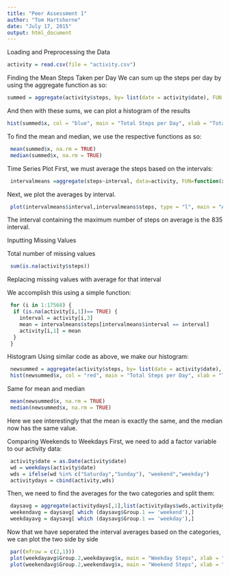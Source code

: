 ```yaml
---
title: "Peer Assessment 1"
author: "Tom Hartshorne"
date: "July 17, 2015"
output: html_document
---
```

Loading and Preprocessing the Data
```r
activity = read.csv(file = "activity.csv")

```
Finding the Mean Steps Taken per Day
We can sum up the steps per day by using the aggregate function as so:
```r
summed = aggregate(activity$steps, by= list(date = activity$date), FUN = sum)
```
And then with these sums, we can plot a histogram of the results
```r
hist(summed$x, col = "blue", main = "Total Steps per Day", xlab = "Total Steps in Day")
```
To find the mean and median, we use the respective functions as so:
```r
 mean(summed$x, na.rm = TRUE)
 median(summed$x, na.rm = TRUE)
```

Time Series Plot
First, we must average the steps based on the intervals:
```r
 intervalmeans =aggregate(steps~interval, data=activity, FUN=function(x) c(mean=mean(x)))
```
Next, we plot the averages by interval.
```r
 plot(intervalmeans$interval,intervalmeans$steps, type = "l", main = "Average Steps Per Interval", xlab = "Interval", ylab = "Average Steps")
```
The interval containing the maximum number of steps on average is the 835 interval. 

Inputting Missing Values

Total number of missing values
```r
 sum(is.na(activity$steps))
```
Replacing missing values with average for that interval

We accomplish this using a simple function: 
```r
 for (i in 1:17568) {
  if (is.na(activity[i,1])== TRUE) {
    interval = activity[i,3]
    mean = intervalmeans$steps[intervalmeans$interval == interval]
    activity[i,1] = mean
  }
 }
```
Histogram
Using similar code as above, we make our histogram:
```r
 newsummed = aggregate(activity$steps, by= list(date = activity$date), FUN = sum)
 hist(newsummed$x, col = "red", main = "Total Steps per Day", xlab = "Total Steps in Day")
```
Same for mean and median
```r
 mean(newsummed$x, na.rm = TRUE)
 median(newsummed$x, na.rm = TRUE)
```
Here we see interestingly that the mean is exactly the same, and the median now has the same value. 

Comparing Weekends to Weekdays
First, we need to add a factor variable to our activity data:
```r
 activity$date = as.Date(activity$date)
 wd = weekdays(activity$date)
 wds = ifelse(wd %in% c("Saturday","Sunday"), "weekend","weekday")
 activitydays = cbind(activity,wds)
```
Then, we need to find the averages for the two categories and split them:
```r
 daysavg = aggregate(activitydays[,1],list(activitydays$wds,activitydays$interval),mean)
 weekendavg = daysavg[ which (daysavg$Group.1 == 'weekend'),]
 weekdayavg = daysavg[ which (daysavg$Group.1 == 'weekday'),]
```
Now that we have seperated the interval averages based on the categories, we can plot the two side by side
```r
 par((mfrow = c(2,1)))
 plot(weekdayavg$Group.2,weekdayavg$x, main = "Weekday Steps", xlab = "Interval", ylab =" Average Steps", col = "purple", type = "l")
 plot(weekendavg$Group.2,weekendavg$x, main = "Weekend Steps", xlab = "Interval", ylab =" Average Steps", col = "orange", type = "l")
```
